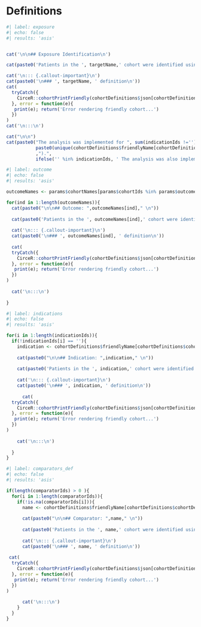 # Definitions

```r
#| label: exposure
#| echo: false
#| results: 'asis'


cat('\n\n## Exposure Identification\n')

cat(paste0('Patients in the ', targetName,' cohort were identified using the following logic: \n\n'))

cat('\n::: {.callout-important}\n')
cat(paste0('\n### ', targetName, ' definition\n'))
cat(
  tryCatch({
    CirceR::cohortPrintFriendly(cohortDefinitions$json[cohortDefinitions$cohortDefinitionId == params$targetId])
  }, error = function(e){
   print(e); return('Error rendering friendly cohort...')
  })
)
cat('\n:::\n')

cat("\n\n")
cat(paste0("The analysis was implemented for ", sum(indicationIds !='')," indication/s (",
           paste0(unique(cohortDefinitions$friendlyName[cohortDefinitions$subsetParent %in% indicationIds]), collapse = '/')
           ,").",
           ifelse('' %in% indicationIds, ' The analysis was also implemented for no indication restriction (using all patients exposed).', '')))

```   

```r
#| label: outcome
#| echo: false
#| results: 'asis'

outcomeNames <- params$cohortNames[params$cohortIds %in% params$outcomeIds]

for(ind in 1:length(outcomeNames)){
  cat(paste0("\n\n## Outcome: ",outcomeNames[ind]," \n"))
  
  cat(paste0('Patients in the ', outcomeNames[ind],' cohort were identified using the following logic: \n\n'))
  
  cat('\n::: {.callout-important}\n')
  cat(paste0('\n### ', outcomeNames[ind], ' definition\n'))
  
  cat(
  tryCatch({
    CirceR::cohortPrintFriendly(cohortDefinitions$json[cohortDefinitions$cohortDefinitionId == params$outcomeIds[ind]])
  }, error = function(e){
   print(e); return('Error rendering friendly cohort...')
  })
)
  
  cat('\n:::\n')
  
}

```   

```r
#| label: indications
#| echo: false
#| results: 'asis'

for(i in 1:length(indicationIds)){
  if(!indicationIds[i] == ''){
    indication <- cohortDefinitions$friendlyName[cohortDefinitions$cohortDefinitionId == indicationIds[i]]
    
    cat(paste0("\n\n## Indication: ",indication," \n"))
    
    cat(paste0('Patients in the ', indication,' cohort were identified using the following logic: \n\n'))
    
    cat('\n::: {.callout-important}\n')
    cat(paste0('\n### ', indication, ' definition\n'))
    
      cat(
  tryCatch({
    CirceR::cohortPrintFriendly(cohortDefinitions$json[cohortDefinitions$cohortDefinitionId == indicationIds[i]])
  }, error = function(e){
   print(e); return('Error rendering friendly cohort...')
  })
)
   
    cat('\n:::\n')
    
  }
}


```   

```r
#| label: comparators_def
#| echo: false
#| results: 'asis'

if(length(comparatorIds) > 0 ){
  for(i in 1:length(comparatorIds)){
    if(!is.na(comparatorIds[i])){  
      name <- cohortDefinitions$friendlyName[cohortDefinitions$cohortDefinitionId == comparatorIds[i]]
      
      cat(paste0("\n\n## Comparator: ",name," \n"))
      
      cat(paste0('Patients in the ', name,' cohort were identified using the following logic: \n\n'))
      
      cat('\n::: {.callout-important}\n')
      cat(paste0('\n### ', name, ' definition\n'))
      
 cat(
  tryCatch({
    CirceR::cohortPrintFriendly(cohortDefinitions$json[cohortDefinitions$cohortDefinitionId == comparatorIds[i]])
  }, error = function(e){
   print(e); return('Error rendering friendly cohort...')
  })
)
            
      cat('\n:::\n')
    }
  }
}


```       
